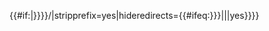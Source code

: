 <div>{{#if:{{{pagetitle|}}}|{{DISPLAYTITLE:{{{pagetitle|{{FULLPAGENAME}}}}}}}}}{{Special:PrefixIndex/{{{1|{{FULLPAGENAME}}}}}/|stripprefix=yes|hideredirects={{#ifeq:{{{2|{{{hideredirects|}}}}}}|||yes}}}}</div><noinclude>{{模板文件}}</noinclude>